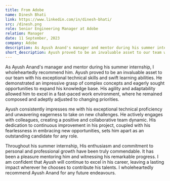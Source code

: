 ```yaml
---
title: From Adobe
name: Dinesh Bhati  
link: https://www.linkedin.com/in/dinesh-bhati/
src: /dinesh.png
role: Senior Engineering Manager at Adobe
relation: Manager
date: 11 September, 2023
company: Adobe
description: As Ayush Anand's manager and mentor during his summer internship, I wholeheartedly recommend him. Ayush proved to be an invaluable asset to our team with his exceptional technical skills and swift learning abilities. He demonstrated an impressive grasp of complex concepts and eagerly sought opportunities to expand his knowledge base. His agility and adaptability allowed him to excel in a fast-paced work environment, where he remained composed and adeptly adjusted to changing priorities.
short_description: Ayush proved to be an invaluable asset to our team with his exceptional technical skills and swift learning abilities....
---
```


As Ayush Anand's manager and mentor during his summer internship, I wholeheartedly recommend him. Ayush proved to be an invaluable asset to our team with his exceptional technical skills and swift learning abilities. He demonstrated an impressive grasp of complex concepts and eagerly sought opportunities to expand his knowledge base. His agility and adaptability allowed him to excel in a fast-paced work environment, where he remained composed and adeptly adjusted to changing priorities.

Ayush consistently impresses me with his exceptional technical proficiency and unwavering eagerness to take on new challenges. He actively engages with colleagues, creating a positive and collaborative team dynamic. His dedication to continuous improvement in his project, coupled with his fearlessness in embracing new opportunities, sets him apart as an outstanding candidate for any role. 

Throughout his summer internship, His enthusiasm and commitment to personal and professional growth have been truly commendable. It has been a pleasure mentoring him and witnessing his remarkable progress. I am confident that Ayush will continue to excel in his career, leaving a lasting impact wherever he chooses to contribute his talents. I wholeheartedly recommend Ayush Anand for any future endeavours.


